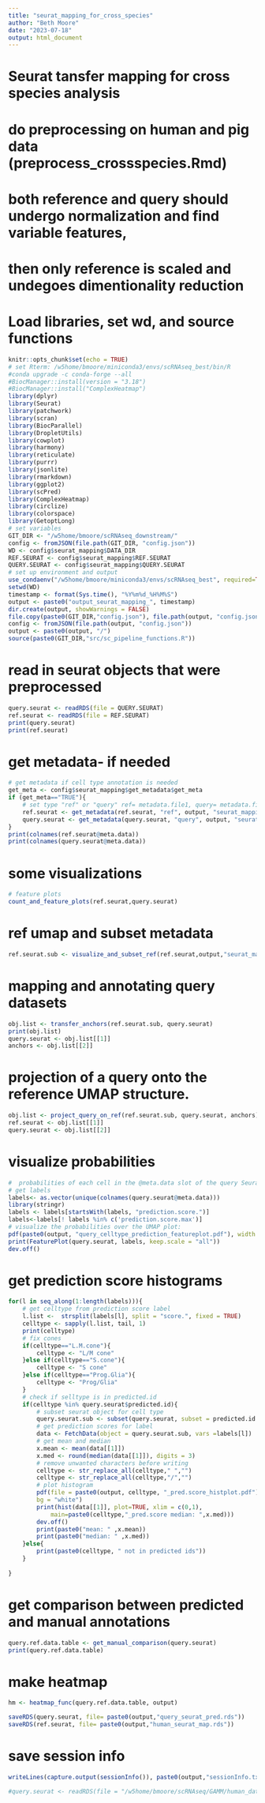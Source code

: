 ```yaml
---
title: "seurat_mapping_for_cross_species"
author: "Beth Moore"
date: "2023-07-18"
output: html_document
---
```

# Seurat tansfer mapping for cross species analysis
# do preprocessing on human and pig data (preprocess_crossspecies.Rmd)
# both reference and query should undergo normalization and find variable features,
# then only reference is scaled and undegoes dimentionality reduction

# Load libraries, set wd, and source functions
```r
knitr::opts_chunk$set(echo = TRUE)
# set Rterm: /w5home/bmoore/miniconda3/envs/scRNAseq_best/bin/R
#conda upgrade -c conda-forge --all
#BiocManager::install(version = "3.18")
#BiocManager::install("ComplexHeatmap")
library(dplyr)
library(Seurat)
library(patchwork)
library(scran)
library(BiocParallel)
library(DropletUtils)
library(cowplot)
library(harmony)
library(reticulate)
library(purrr)
library(jsonlite)
library(rmarkdown)
library(ggplot2)
library(scPred)
library(ComplexHeatmap)
library(circlize)
library(colorspace)
library(GetoptLong)
# set variables
GIT_DIR <- "/w5home/bmoore/scRNAseq_downstream/"
config <- fromJSON(file.path(GIT_DIR, "config.json"))
WD <- config$seurat_mapping$DATA_DIR
REF.SEURAT <- config$seurat_mapping$REF.SEURAT
QUERY.SEURAT <- config$seurat_mapping$QUERY.SEURAT
# set up environment and output
use_condaenv("/w5home/bmoore/miniconda3/envs/scRNAseq_best", required=TRUE)
setwd(WD)
timestamp <- format(Sys.time(), "%Y%m%d_%H%M%S")
output <- paste0("output_seurat_mapping_", timestamp)
dir.create(output, showWarnings = FALSE)
file.copy(paste0(GIT_DIR,"config.json"), file.path(output, "config.json"))
config <- fromJSON(file.path(output, "config.json"))
output <- paste0(output, "/")
source(paste0(GIT_DIR,"src/sc_pipeline_functions.R"))
```

# read in seurat objects that were preprocessed
```r
query.seurat <- readRDS(file = QUERY.SEURAT)
ref.seurat <- readRDS(file = REF.SEURAT)
print(query.seurat)
print(ref.seurat)
```
# get metadata- if needed
```r
# get metadata if cell type annotation is needed
get_meta <- config$seurat_mapping$get_metadata$get_meta
if (get_meta=="TRUE"){
    # set type "ref" or "query" ref= metadata.file1, query= metadata.file2
    ref.seurat <- get_metadata(ref.seurat, "ref", output, "seurat_mapping")
    query.seurat <- get_metadata(query.seurat, "query", output, "seurat_mapping")
}
print(colnames(ref.seurat@meta.data))
print(colnames(query.seurat@meta.data))
```

# some visualizations
```r
# feature plots
count_and_feature_plots(ref.seurat,query.seurat)
```
# ref umap and subset metadata
```r
ref.seurat.sub <- visualize_and_subset_ref(ref.seurat,output,"seurat_mapping")
```

# mapping and annotating query datasets
```r
obj.list <- transfer_anchors(ref.seurat.sub, query.seurat)
print(obj.list)
query.seurat <- obj.list[[1]]
anchors <- obj.list[[2]]
```


# projection of a query onto the reference UMAP structure.
```r
obj.list <- project_query_on_ref(ref.seurat.sub, query.seurat, anchors)
ref.seurat <- obj.list[[1]]
query.seurat <- obj.list[[2]]
```
# visualize probabilities
```r
#  probabilities of each cell in the @meta.data slot of the query Seurat object.
# get labels
labels<- as.vector(unique(colnames(query.seurat@meta.data)))
library(stringr)
labels <- labels[startsWith(labels, "prediction.score.")]
labels<-labels[! labels %in% c('prediction.score.max')]
# visualize the probabilities over the UMAP plot:
pdf(paste0(output, "query_celltype_prediction_featureplot.pdf"), width = 10, height = 10)
print(FeaturePlot(query.seurat, labels, keep.scale = "all"))
dev.off()
```
# get prediction score histograms
```r
for(l in seq_along(1:length(labels))){
    # get celltype from prediction score label
    l.list <-  strsplit(labels[l], split = "score.", fixed = TRUE)
    celltype <- sapply(l.list, tail, 1)
    print(celltype)
    # fix cones
    if(celltype=="L.M.cone"){
        celltype <- "L/M cone"
    }else if(celltype=="S.cone"){
        celltype <- "S cone"
    }else if(celltype=="Prog.Glia"){
        celltype <- "Prog/Glia"
    }
    # check if selltype is in predicted.id
    if(celltype %in% query.seurat$predicted.id){
        # subset seurat object for cell type
        query.seurat.sub <- subset(query.seurat, subset = predicted.id == celltype)
        # get prediction scores for label
        data <- FetchData(object = query.seurat.sub, vars =labels[l])
        # get mean and median
        x.mean <- mean(data[[1]])
        x.med <- round(median(data[[1]]), digits = 3)
        # remove unwanted characters before writing
        celltype <- str_replace_all(celltype," ","")
        celltype <- str_replace_all(celltype,"/","")
        # plot histogram
        pdf(file = paste0(output, celltype, "_pred.score_histplot.pdf"), width = 3.5, height = 3.5, 
        bg = "white")
        print(hist(data[[1]], plot=TRUE, xlim = c(0,1), 
            main=paste0(celltype,"_pred.score median: ",x.med)))
        dev.off()
        print(paste0("mean: " ,x.mean))
        print(paste0("median: " ,x.med))
    }else{
        print(paste0(celltype, " not in predicted ids"))
    }
    
}


```
# get comparison between predicted and manual annotations
```r
query.ref.data.table <- get_manual_comparison(query.seurat)
print(query.ref.data.table)
```

# make heatmap
```r
hm <- heatmap_func(query.ref.data.table, output)
```
```r
saveRDS(query.seurat, file= paste0(output,"query_seurat_pred.rds"))
saveRDS(ref.seurat, file= paste0(output,"human_seurat_map.rds"))
```
# save session info
```r
writeLines(capture.output(sessionInfo()), paste0(output,"sessionInfo.txt"))
```
```r
#query.seurat <- readRDS(file = "/w5home/bmoore/scRNAseq/GAMM/human_data/reh_cellrep_2020/output_seurat_mapping_20230804_143108/gamms2_rpca_pred.rds")
```